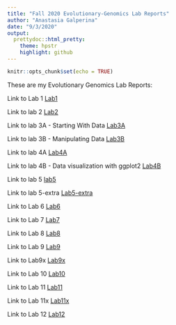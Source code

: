 ```yaml
---
title: "Fall 2020 Evolutionary-Genomics Lab Reports"
author: "Anastasia Galperina"
date: "9/3/2020"
output:
  prettydoc::html_pretty:
    theme: hpstr
    highlight: github
---
```

```r
knitr::opts_chunk$set(echo = TRUE)
```
These are my Evolutionary Genomics Lab Reports: 

Link to Lab 1
[Lab1](Lab1.html)

Link to lab 2
[Lab2](Lab2.html)

Link to lab 3A - Starting With Data
[Lab3A](lab3A.html)

Link to lab 3B - Manipulating Data
[Lab3B](Lab3B.html)

Link to lab 4A
[Lab4A](Lab4.html)

Link to lab 4B - Data visualization with ggplot2
[Lab4B](Lab4B.html)

Link to lab 5
[lab5](Lab5.html)

Link to lab 5-extra
[Lab5-extra](lab5-extra.html)

Link to Lab 6
[Lab6](Lab6.html)

Link to Lab 7
[Lab7](Lab7.html)

Link to Lab 8
[Lab8](Lab8.html)

Link to Lab 9
[Lab9](Lab9.html)

Link to Lab9x
[Lab9x](Lab9x.html)

Link to Lab 10
[Lab10](Lab10.html)

Link to Lab 11
[Lab11](Lab11.html)

Link to Lab 11x
[Lab11x](Lab11x.html)

Link to Lab 12
[Lab12](Lab12.html)